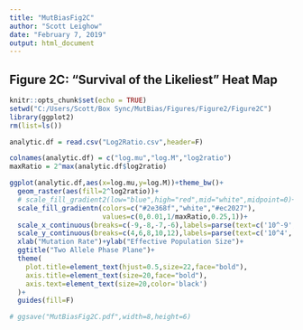 ```yaml
---
title: "MutBiasFig2C"
author: "Scott Leighow"
date: "February 7, 2019"
output: html_document
---
```


## Figure 2C: "Survival of the Likeliest" Heat Map

```r
knitr::opts_chunk$set(echo = TRUE)
setwd("C:/Users/Scott/Box Sync/MutBias/Figures/Figure2/Figure2C")
library(ggplot2)
rm(list=ls())
```


```r

analytic.df = read.csv("Log2Ratio.csv",header=F)

colnames(analytic.df) = c("log.mu","log.M","log2ratio")
maxRatio = 2^max(analytic.df$log2ratio)

ggplot(analytic.df,aes(x=log.mu,y=log.M))+theme_bw()+
  geom_raster(aes(fill=2^log2ratio))+
  # scale_fill_gradient2(low="blue",high="red",mid="white",midpoint=0)+
  scale_fill_gradientn(colors=c("#2e368f","white","#ec2027"),
                       values=c(0,0.01,1/maxRatio,0.25,1))+
  scale_x_continuous(breaks=c(-9,-8,-7,-6),labels=parse(text=c('10^-9','10^-8','10^-7','10^-6')))+
  scale_y_continuous(breaks=c(4,6,8,10,12),labels=parse(text=c('10^4','10^6','10^8','10^10','10^12')))+
  xlab("Mutation Rate")+ylab("Effective Population Size")+
  ggtitle("Two Allele Phase Plane")+
  theme(
    plot.title=element_text(hjust=0.5,size=22,face="bold"),
    axis.title=element_text(size=20,face="bold"),
    axis.text=element_text(size=20,color='black')
  )+
  guides(fill=F)

# ggsave("MutBiasFig2C.pdf",width=8,height=6)

```

